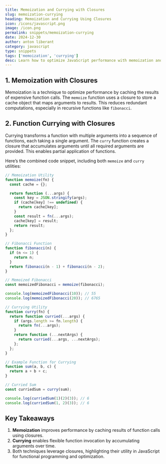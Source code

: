 ```yaml
---
title: Memoization and Currying with Closures
slug: memoization-currying
heading: Memoization and Currying Using Closures
icon: /icons/javascript.png
image: /icon.png
permalink: snippets/memoization-currying
date: 2024-12-30
author: anton liberant
category: javascript
type: snippets
tags: ['memoization', 'currying']
desc: Learn how to optimize JavaScript performance with memoization and currying using closures. Cache results and transform functions for efficient, flexible code.
---
```


## 1. Memoization with Closures

Memoization is a technique to optimize performance by caching the results of expensive function calls. The `memoize` function uses a closure to store a cache object that maps arguments to results. This reduces redundant computations, especially in recursive functions like `fibonacci`.

## 2. Function Currying with Closures

Currying transforms a function with multiple arguments into a sequence of functions, each taking a single argument. The `curry` function creates a closure that accumulates arguments until all required arguments are provided. This enables partial application of functions.

Here’s the combined code snippet, including both `memoize` and `curry` utilities:

```js
// Memoization Utility
function memoize(fn) {
  const cache = {};

  return function (...args) {
    const key = JSON.stringify(args);
    if (cache[key] !== undefined) {
      return cache[key];
    }
    const result = fn(...args);
    cache[key] = result;
    return result;
  };
}

// Fibonacci Function
function fibonacci(n) {
  if (n <= 1) {
    return n;
  }
  return fibonacci(n - 1) + fibonacci(n - 2);
}

// Memoized Fibonacci
const memoizedFibonacci = memoize(fibonacci);

console.log(memoizedFibonacci(10)); // 55
console.log(memoizedFibonacci(20)); // 6765

// Currying Utility
function curry(fn) {
  return function curried(...args) {
    if (args.length >= fn.length) {
      return fn(...args);
    }
    return function (...nextArgs) {
      return curried(...args, ...nextArgs);
    };
  };
}

// Example Function for Currying
function sum(a, b, c) {
  return a + b + c;
}

// Curried Sum
const curriedSum = curry(sum);

console.log(curriedSum(1)(2)(3)); // 6
console.log(curriedSum(1, 2)(3)); // 6
```

## Key Takeaways

1. **Memoization** improves performance by caching results of function calls using closures.
2. **Currying** enables flexible function invocation by accumulating arguments over time.
3. Both techniques leverage closures, highlighting their utility in JavaScript for functional programming and optimization.
